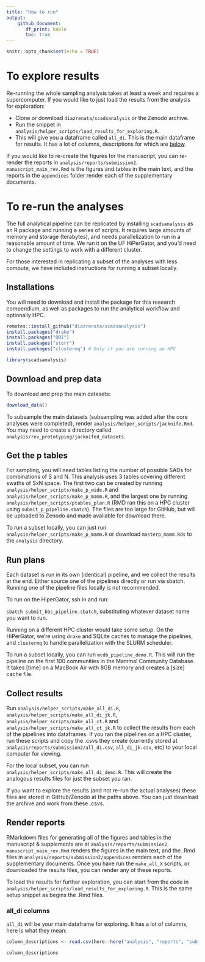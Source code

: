 ```yaml
---
title: "How to run"
output: 
    github_document:
       df_print: kable
       toc: true
---
```


```r
knitr::opts_chunk$set(echo = TRUE)
```

# To explore results

Re-running the whole sampling analysis takes at least a week and requires a supercomputer. If you would like to just load the results from the analysis for exploration:

- Clone or download `diazrenata/scadsanalysis` or the Zenodo archive.
- Run the snippet in `analysis/helper_scripts/load_results_for_exploring.R`. 
- This will give you a dataframe called `all_di`. This is the main dataframe for results. It has a lot of columns, descriptions for which are [below](#all_di_cols). 

If you would like to re-create the figures for the manuscript, you can re-render the reports in `analysis/reports/submission2`. `manuscript_main_rev.Rmd` is the figures and tables in the main text, and the reports in the `appendices` folder render each of the supplementary documents. 

# To re-run the analyses

The full analytical pipeline can be replicated by installing `scadsanalysis` as an R package and running a series of scripts. It requires large amounts of memory and storage (terabytes), and needs parallelization to run in a reasonable amount of time. We run it on the UF HiPerGator, and you'd need to change the settings to work with a different cluster.

For those interested in replicating a subset of the analyses with less compute, we have included instructions for running a subset locally.

## Installations
 

You will need to download and install the package for this research compendium, as well as packages to run the analytical workflow and optionally HPC. 

```r
remotes::install_github("diazrenata/scadsanalysis")
install.packages("drake")
install.packages("DBI")
install.packages("storr")
install.packages("clustermq") # Only if you are running on HPC

```

```r
library(scadsanalysis)

```

## Download and prep data

To download and prep the main datasets:

```r
download_data()
```


To subsample the main datasets (subsampling was added after the core analyses were completed), render `analysis/helper_scripts/jacknife.Rmd`. You may need to create a directory called `analysis/rev_prototyping/jacknifed_datasets`. 

## Get the p tables

For sampling, you will need tables listing the number of possible SADs for combinations of S and N. This analysis uses 3 tables covering different swaths of SxN space. The first two can be created by running `analysis/helper_scripts/make_p_wide.R` and `analysis/helper_scripts/make_p_mamm.R`, and the largest one by running `analysis/helper_scripts/ptables_plan.R` (RMD ran this on a HPC cluster using `submit_p_pipeline.sbatch`). The files are too large for GitHub, but will be uploaded to Zenodo and made available for download there.

To run a subset locally, you can just run `analysis/helper_scripts/make_p_mamm.R` or download `masterp_mamm.Rds` to the `analysis` directory. 

## Run plans

Each dataset is run in its own (identical) pipeline, and we collect the results at the end. Either source one of the pipelines directly or run via sbatch. Running one of the pipeline files locally is not recommended. 

To run on the HiperGator, ssh in and run:

`sbatch submit_bbs_pipeline.sbatch`, substituting whatever dataset name you want to run. 

Running on a different HPC cluster would take some setup. On the HiPerGator, we're using `drake` and SQLite caches to manage the pipelines, and `clustermq` to handle parallelization with the SLURM scheduler.

To run a subset locally, you can run `mcdb_pipeline_demo.R`. This will run the pipeline on the first 100 communities in the Mammal Community Database. It takes [time] on a MacBook Air with 8GB memory and creates a [size] cache file. 


## Collect results

Run `analysis/helper_scripts/make_all_di.R`, `analysis/helper_scripts/make_all_di_jk.R`, `analysis/helper_scripts/make_all_ct.R` and `analysis/helper_scripts/make_all_ct_jk.R` to collect the results from each of the pipelines into dataframes. If you ran the pipelines on a HPC cluster, run these scripts and copy the .csvs they create (currently stored at `analysis/reports/submission2/all_di.csv`, `all_di_jk.csv`, etc) to your local computer for viewing.

For the local subset, you can run `analysis/helper_scripts/make_all_di_demo.R`. This will create the analogous results files for just the subset you ran. 

If you want to explore the results (and not re-run the actual analyses) these files are stored in GitHub/Zenodo at the paths above. You can just download the archive and work from these .csvs. 

## Render reports

RMarkdown files for generating all of the figures and tables in the manuscript & supplements are at `analysis/reports/submission2`. `manuscript_main_rev.Rmd` renders the figures in the main text, and the .Rmd files in `analysis/reports/submission2/appendices` renders each of the supplementary documents. Once you have run the `make_all_X` scripts, or downloaded the results files, you can render any of these reports. 

To load the results for further exploration, you can start from the code in `analysis/helper_scripts/load_results_for_exploring.R`. This is the same setup snippet as begins the .Rmd files. 

<a id="all_di_cols"></a> 

### all_di columns

`all_di` will be your main dataframe for exploring. It has a lot of columns, here is what they mean:

```r

column_descriptions <- read.csv(here::here("analysis", "reports", "submission2", "all_di_columns.csv" ))

column_descriptions

```
